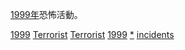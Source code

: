 [[1999年|1999年]]恐怖活動。
{{cat topic in year| topic=恐怖活動| year=1999}}

[[Category:1990年代恐怖活動|1999]]
[[Category:1999年罪案|Terrorist]]
[[Category:1999年灾难|Terrorist]]
[[Category:各年恐怖活动|1999]]
[[Category:1999年襲擊|*]]
[[Category:1999年恐怖主義|incidents]]